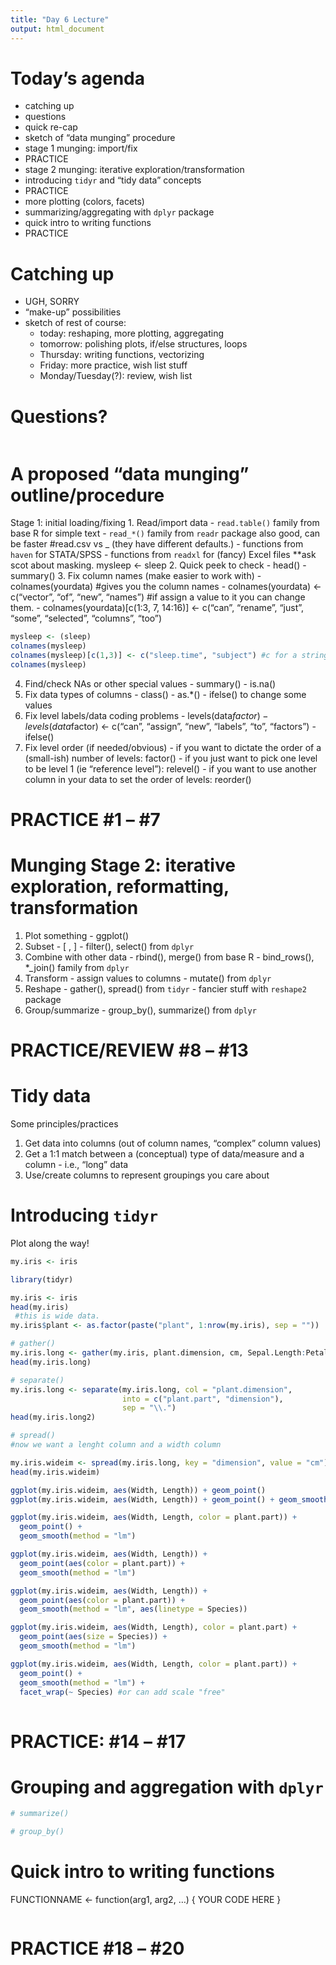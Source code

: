```yaml
---
title: "Day 6 Lecture"
output: html_document
---
```


# Today's agenda

  - catching up
  - questions
  - quick re-cap
  - sketch of "data munging" procedure
  - stage 1 munging: import/fix
  - PRACTICE
  - stage 2 munging: iterative exploration/transformation
  - introducing `tidyr` and "tidy data" concepts
  - PRACTICE
  - more plotting (colors, facets)
  - summarizing/aggregating with `dplyr` package
  - quick intro to writing functions
  - PRACTICE

# Catching up

  - UGH, SORRY
  - "make-up" possibilities
  - sketch of rest of course:
    - today: reshaping, more plotting, aggregating
    - tomorrow: polishing plots, if/else structures, loops
    - Thursday: writing functions, vectorizing
    - Friday: more practice, wish list stuff
    - Monday/Tuesday(?): review, wish list
    
# Questions?

```r

```

# A proposed "data munging" outline/procedure

Stage 1: initial loading/fixing
  1. Read/import data
    - `read.table()` family from base R for simple text
    - `read_*()` family from `readr` package also good, can be faster
    #read.csv vs _ (they have different defaults.)
    - functions from `haven` for STATA/SPSS
    - functions from `readxl` for (fancy) Excel files
    **ask scot about masking.
    mysleep <- sleep
  2. Quick peek to check
    - head()
    - summary()
  3. Fix column names (make easier to work with)
    - colnames(yourdata) #gives you the column names
    - colnames(yourdata) <- c("vector", "of", "new", "names") #if assign a value to it you can change them.
    - colnames(yourdata)[c(1:3, 7, 14:16)] <- c("can", "rename", "just", "some", "selected", "columns", "too")
    
```r
mysleep <- (sleep)
colnames(mysleep)
colnames(mysleep)[c(1,3)] <- c("sleep.time", "subject") #c for a string and not a row/col
colnames(mysleep)
```

  4. Find/check NAs or other special values
    - summary()
    - is.na()
  5. Fix data types of columns
    - class() 
    - as.*()
    - ifelse() to change some values
  6. Fix level labels/data coding problems
    - levels(data$factor)
    - levels(data$factor) <- c("can", "assign", "new", "labels", "to", "factors")
    - ifelse()
  7. Fix level order (if needed/obvious)
    - if you want to dictate the order of a (small-ish) number of levels: factor()
    - if you just want to pick one level to be level 1 (ie "reference level"): relevel()
    - if you want to use another column in your data to set the order of levels: reorder()

# PRACTICE #1 -- #7

# Munging Stage 2: iterative exploration, reformatting, transformation

  1. Plot something
    - ggplot()
  2. Subset
    - [ , ]
    - filter(), select() from `dplyr`
  3. Combine with other data
    - rbind(), merge() from base R
    - bind_rows(), *_join() family from `dplyr`
  4. Transform
    - assign values to columns
    - mutate() from `dplyr`
  5. Reshape
    - gather(), spread() from `tidyr`
    - fancier stuff with `reshape2` package
  6. Group/summarize
    - group_by(), summarize() from `dplyr`

# PRACTICE/REVIEW #8 -- #13

# Tidy data

Some principles/practices

  1. Get data into columns (out of column names, "complex" column values)
  2. Get a 1:1 match between a (conceptual) type of data/measure and a column
    - i.e., "long" data
  3. Use/create columns to represent groupings you care about

# Introducing `tidyr`

Plot along the way!

```r
my.iris <- iris

library(tidyr)

my.iris <- iris
head(my.iris)
 #this is wide data.
my.iris$plant <- as.factor(paste("plant", 1:nrow(my.iris), sep = ""))

# gather()
my.iris.long <- gather(my.iris, plant.dimension, cm, Sepal.Length:Petal.Width)
head(my.iris.long)

# separate()
my.iris.long <- separate(my.iris.long, col = "plant.dimension",
                         into = c("plant.part", "dimension"),
                         sep = "\\.")
head(my.iris.long2)

# spread()
#now we want a lenght column and a width column

my.iris.wideim <- spread(my.iris.long, key = "dimension", value = "cm")
head(my.iris.wideim)

ggplot(my.iris.wideim, aes(Width, Length)) + geom_point()
ggplot(my.iris.wideim, aes(Width, Length)) + geom_point() + geom_smooth(method = "lm")

ggplot(my.iris.wideim, aes(Width, Length, color = plant.part)) +
  geom_point() +
  geom_smooth(method = "lm")

ggplot(my.iris.wideim, aes(Width, Length)) +
  geom_point(aes(color = plant.part)) +
  geom_smooth(method = "lm")

ggplot(my.iris.wideim, aes(Width, Length)) +
  geom_point(aes(color = plant.part)) +
  geom_smooth(method = "lm", aes(linetype = Species))

ggplot(my.iris.wideim, aes(Width, Length), color = plant.part) +
  geom_point(aes(size = Species)) +
  geom_smooth(method = "lm")

ggplot(my.iris.wideim, aes(Width, Length, color = plant.part)) +
  geom_point() +
  geom_smooth(method = "lm") +
  facet_wrap(~ Species) #or can add scale "free"
  

```


# PRACTICE: #14 -- #17

# Grouping and aggregation with `dplyr`

```r
# summarize()

# group_by()


```

# Quick intro to writing functions

FUNCTIONNAME <- function(arg1, arg2, ...) {
  YOUR CODE HERE
}

```r

```

# PRACTICE #18 -- #20